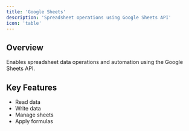 ```yaml
---
title: 'Google Sheets'
description: 'Spreadsheet operations using Google Sheets API'
icon: 'table'
---
```


## Overview

Enables spreadsheet data operations and automation using the Google Sheets API.

## Key Features

- Read data
- Write data
- Manage sheets
- Apply formulas
